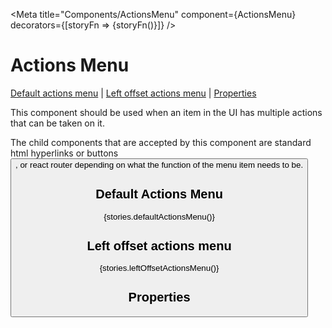 
<Meta title="Components/ActionsMenu" component={ActionsMenu} decorators={[storyFn => <Box p="20px 20px 80px 20px">{storyFn()}</Box>]} />

# Actions Menu

[Default actions menu](#default-actions-menu) | [Left offset actions menu](#left-offset-actions-menu) | [Properties](#properties)

This component should be used when an item in the UI has multiple actions that can be taken on it.

The child components that are accepted by this component are standard html hyperlinks <a> or buttons <button>, or react router <Link> depending on what the function of the menu item needs to be.

## Default Actions Menu

<Preview>
  <Story name="defaultActionsMenu">{stories.defaultActionsMenu()}</Story>
</Preview>

## Left offset actions menu

<Preview>
  <Story name="leftOffsetActionsMenu">{stories.leftOffsetActionsMenu()}</Story>
</Preview>

## Properties

<Props of={ActionsMenu} />

